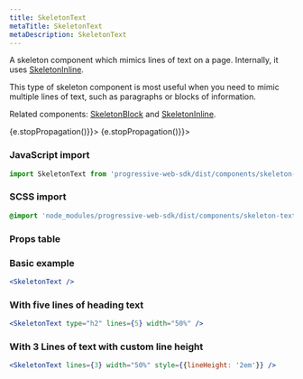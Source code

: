 ```yaml
---
title: SkeletonText
metaTitle: SkeletonText
metaDescription: SkeletonText
---
```



<div class="component-intro">

A skeleton component which mimics lines of text on a page. Internally, it uses [SkeletonInline](SkeletonInline).

This type of skeleton component is most useful when you need to mimic multiple lines of text, such as paragraphs or blocks of information.

Related components: [SkeletonBlock](SkeletonBlock) and [SkeletonInline](SkeletonInline).

</div>

<div onClick={(e) => {e.stopPropagation()}}>
<Tabs activeIndex={0} className="devcenter">
<TabsPanel title="Code" onClick={(e) => {e.stopPropagation()}}>

### JavaScript import

```jsx
import SkeletonText from 'progressive-web-sdk/dist/components/skeleton-text'
```

### SCSS import

```scss
@import 'node_modules/progressive-web-sdk/dist/components/skeleton-text/base';
```

### Props table

<PropsTable propMetaData={props.componentMetadata.childrenComponentProp} />

### Basic example

```jsx react-live=true
<SkeletonText />
```

### With five lines of heading text

```jsx react-live=true
<SkeletonText type="h2" lines={5} width="50%" />
```

### With 3 Lines of text with custom line height

```jsx react-live=true
<SkeletonText lines={3} width="50%" style={{lineHeight: '2em'}} />
```

</TabsPanel>
</Tabs>
</div>
